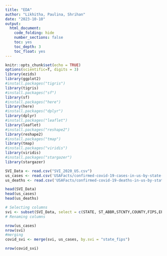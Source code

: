```yaml
---
title: "EDA"
author: "Likhitha, Paulina, Shrihan"
date: "2023-10-10"
output:
  html_document:
    code_folding: hide
    number_sections: false
    toc: yes
    toc_depth: 3
    toc_float: yes
---
```



```r

knitr::opts_chunk$set(echo = TRUE)
options(scientific=T, digits = 3) 
library(ezids)
library(ggplot2)
#install.packages("tigris")
library(tigris)
#install.packages("sf")
library(sf)
#install.packages("here")
library(here)
#install.packages("dplyr")
library(dplyr)
#install.packages("leaflet")
library(leaflet)
#install.packages("reshape2")
library(reshape2)
#install.packages("tmap")
library(tmap)
#install.packages("viridis")
library(viridis)
#install.packages("stargazer")
library(stargazer)


```



```r

SVI_Data <- read.csv("SVI_2020_US.csv")
us_cases <- read.csv('USAFacts/confirmed-covid-19-cases-in-us-by-state-and-county.csv')
us_deaths <- read.csv('USAFacts/confirmed-covid-19-deaths-in-us-by-state-and-county.csv')

head(SVI_Data)
head(us_cases)
head(us_deaths)

```



```r
# Selecting columns
svi <- subset(SVI_Data, select = c(STATE, ST_ABBR,STCNTY,COUNTY,FIPS,EP_POV150, EP_LIMENG, EP_AGE65, EP_MINRTY, EP_UNEMP, EP_NOHSDP, EP_AGE17, EP_DISABL, EP_SNGPNT, EP_MUNIT, EP_MOBILE, EP_CROWD, EP_NOVEH, EP_GROUPQ, RPL_THEMES))
# Renaming columns


```




```r
nrow(us_cases)
nrow(svi)
#merging
covid_svi <- merge(svi, us_cases, by.svi = "state_fips")

nrow(covid_svi)


```
